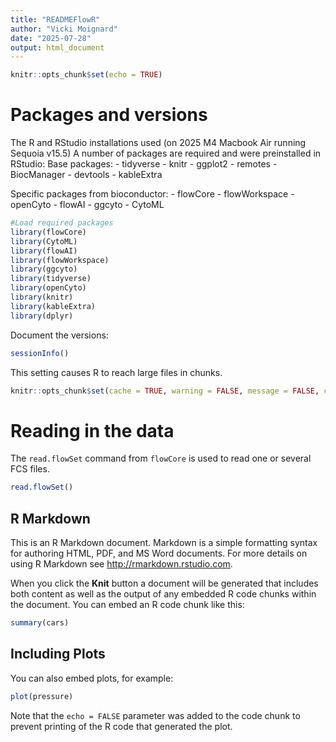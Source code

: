 ```yaml
---
title: "READMEFlowR"
author: "Vicki Moignard"
date: "2025-07-28"
output: html_document
---
```


```r
knitr::opts_chunk$set(echo = TRUE)
```

# Packages and versions
The R and RStudio installations used (on 2025 M4 Macbook Air running Sequoia v15.5)
A number of packages are required and were preinstalled in RStudio:
Base packages:
- tidyverse
- knitr
- ggplot2
- remotes
- BiocManager
- devtools
- kableExtra

Specific packages from bioconductor:
- flowCore
- flowWorkspace
- openCyto
- flowAI
- ggcyto
- CytoML

```r
#Load required packages
library(flowCore)
library(CytoML)
library(flowAI)
library(flowWorkspace)
library(ggcyto)
library(tidyverse)
library(openCyto)
library(knitr)
library(kableExtra)
library(dplyr)
```

Document the versions:
```r
sessionInfo()
```

This setting causes R to reach large files in chunks.
```r
knitr::opts_chunk$set(cache = TRUE, warning = FALSE, message = FALSE, cache.lazy = FALSE)
```

# Reading in the data
The `read.flowSet` command from `flowCore` is used to read one or several FCS files.
```r
read.flowSet()
```





## R Markdown

This is an R Markdown document. Markdown is a simple formatting syntax for authoring HTML, PDF, and MS Word documents. For more details on using R Markdown see <http://rmarkdown.rstudio.com>.

When you click the **Knit** button a document will be generated that includes both content as well as the output of any embedded R code chunks within the document. You can embed an R code chunk like this:

```r
summary(cars)
```

## Including Plots

You can also embed plots, for example:

```r
plot(pressure)
```

Note that the `echo = FALSE` parameter was added to the code chunk to prevent printing of the R code that generated the plot.
